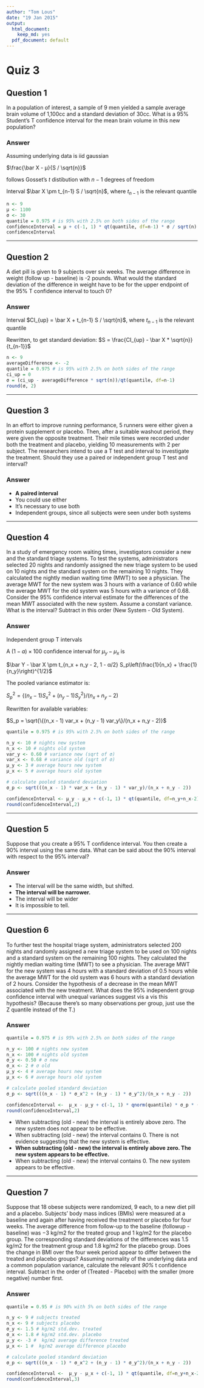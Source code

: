 ```yaml
---
author: "Tom Lous"
date: "19 Jan 2015"
output:
  html_document:
    keep_md: yes
  pdf_document: default
---
```


# Quiz 3
## Question 1

In a population of interest, a sample of 9 men yielded a sample average brain volume of 1,100cc and a standard deviation of 30cc. What is a 95% Student's T confidence interval for the mean brain volume in this new population?

### Answer

Assuming underlying data is iid gaussian

$\frac{\bar X - μ}{S / \sqrt{n}}$

follows Gosset's $t$ distibution with $n-1$ degrees of freedom

Interval $\bar X \pm t_{n-1} S / \sqrt{n}$, where $t_{n-1}$ is the relevant quantile

```r
n <- 9
μ <- 1100
σ <- 30
quantile = 0.975 # is 95% with 2.5% on both sides of the range
confidenceInterval = μ + c(-1, 1) * qt(quantile, df=n-1) * σ / sqrt(n) 
confidenceInterval
```

---

## Question 2

A diet pill is given to 9 subjects over six weeks. The average difference in weight (follow up - baseline) is -2 pounds. What would the standard deviation of the difference in weight have to be for the upper endpoint of the 95% T confidence interval to touch 0?

### Answer

Interval $CI_{up} = \bar X + t_{n-1} S / \sqrt{n}$, where $t_{n-1}$ is the relevant quantile

Rewritten, to get standard deviation: $S = \frac{CI_{up} - \bar X * \sqrt{n}}{t_{n-1}}$

```r
n <- 9
averageDifference <- -2
quantile = 0.975 # is 95% with 2.5% on both sides of the range
ci_up = 0
σ = (ci_up - averageDifference * sqrt(n))/qt(quantile, df=n-1)
round(σ, 2)
```

---

## Question 3

In an effort to improve running performance, 5 runners were either given a protein supplement or placebo. Then, after a suitable washout period, they were given the opposite treatment. Their mile times were recorded under both the treatment and placebo, yielding 10 measurements with 2 per subject. The researchers intend to use a T test and interval to investigate the treatment. Should they use a paired or independent group T test and interval?

### Answer

* **A paired interval**
* You could use either
* It's necessary to use both
* Independent groups, since all subjects were seen under both systems

---

## Question 4

In a study of emergency room waiting times, investigators consider a new and the standard triage systems. To test the systems, administrators selected 20 nights and randomly assigned the new triage system to be used on 10 nights and the standard system on the remaining 10 nights. They calculated the nightly median waiting time (MWT) to see a physician. The average MWT for the new system was 3 hours with a variance of 0.60 while the average MWT for the old system was 5 hours with a variance of 0.68. Consider the 95% confidence interval estimate for the differences of the mean MWT associated with the new system. Assume a constant variance. What is the interval? Subtract in this order (New System - Old System).

### Answer

Independent group T intervals

A $(1 - a) \times 100%$ confidence interval for $μ_y - μ_x$ is

$\bar Y - \bar X \pm t_{n_x + n_y - 2, 1 - α/2} S_p\left(\frac{1}{n_x} + \frac{1}{n_y}\right)^{1/2}$

The pooled variance estimator is: 

$S_p^2 = \{(n_x - 1) S_x^2 + (n_y - 1) S_y^2\}/(n_x + n_y - 2)$

Rewritten for available variables:

$S_p = \sqrt{\{(n_x - 1) var_x + (n_y - 1) var_y\}/(n_x + n_y - 2)}$

```r
quantile = 0.975 # is 95% with 2.5% on both sides of the range

n_y <- 10 # nights new system
n_x <- 10 # nights old system
var_y <- 0.60 # variance new (sqrt of σ)
var_x <- 0.68 # variance old (sqrt of σ)
μ_y <- 3 # average hours new system
μ_x <- 5 # average hours old system

# calculate pooled standard deviation
σ_p <- sqrt(((n_x - 1) * var_x + (n_y - 1) * var_y)/(n_x + n_y - 2))

confidenceInterval <- μ_y - μ_x + c(-1, 1) * qt(quantile, df=n_y+n_x-2) * σ_p * (1 / n_x + 1 / n_y)^.5
round(confidenceInterval,2)
```
---

## Question 5

Suppose that you create a 95% T confidence interval. You then create a 90% interval using the same data. What can be said about the 90% interval with respect to the 95% interval?

### Answer

* The interval will be the same width, but shifted.
* **The interval will be narrower.**
* The interval will be wider
* It is impossible to tell.

---

## Question 6

To further test the hospital triage system, administrators selected 200 nights and randomly assigned a new triage system to be used on 100 nights and a standard system on the remaining 100 nights. They calculated the nightly median waiting time (MWT) to see a physician. The average MWT for the new system was 4 hours with a standard deviation of 0.5 hours while the average MWT for the old system was 6 hours with a standard deviation of 2 hours. Consider the hypothesis of a decrease in the mean MWT associated with the new treatment. What does the 95% independent group confidence interval with unequal variances suggest vis a vis this hypothesis? (Because there's so many observations per group, just use the Z quantile instead of the T.)

### Answer
```r
quantile = 0.975 # is 95% with 2.5% on both sides of the range

n_y <- 100 # nights new system
n_x <- 100 # nights old system
σ_y <- 0.50 # σ new 
σ_x <- 2 # σ old 
μ_y <- 4 # average hours new system
μ_x <- 6 # average hours old system

# calculate pooled standard deviation
σ_p <- sqrt(((n_x - 1) * σ_x^2 + (n_y - 1) * σ_y^2)/(n_x + n_y - 2))

confidenceInterval <-  μ_x - μ_y + c(-1, 1) * qnorm(quantile) * σ_p * (1 / n_x + 1 / n_y)^.5
round(confidenceInterval,2)
```

* When subtracting (old - new) the interval is entirely above zero. The new system does not appear to be effective.
* When subtracting (old - new) the interval contains 0. There is not evidence suggesting that the new system is effective.
* **When subtracting (old - new) the interval is entirely above zero. The new system appears to be effective.**
* When subtracting (old - new) the interval contains 0. The new system appears to be effective.


---

## Question 7

Suppose that 18 obese subjects were randomized, 9 each, to a new diet pill and a placebo. Subjects’ body mass indices (BMIs) were measured at a baseline and again after having received the treatment or placebo for four weeks. The average difference from follow-up to the baseline (followup - baseline) was −3 kg/m2 for the treated group and 1 kg/m2 for the placebo group. The corresponding standard deviations of the differences was 1.5 kg/m2 for the treatment group and 1.8 kg/m2 for the placebo group. Does the change in BMI over the four week period appear to differ between the treated and placebo groups? Assuming normality of the underlying data and a common population variance, calculate the relevant *90%* t confidence interval. Subtract in the order of (Treated - Placebo) with the smaller (more negative) number first.

### Answer

```r
quantile = 0.95 # is 90% with 5% on both sides of the range

n_y <- 9 # subjects treated
n_x <- 9 # subjects placebo
σ_y <- 1.5 # kg/m2 std.dev. treated 
σ_x <- 1.8 # kg/m2 std.dev. placebo 
μ_y <- -3 #  kg/m2 average difference treated
μ_x <- 1 #  kg/m2 average difference placebo

# calculate pooled standard deviation
σ_p <- sqrt(((n_x - 1) * σ_x^2 + (n_y - 1) * σ_y^2)/(n_x + n_y - 2))

confidenceInterval <-  μ_y - μ_x + c(-1, 1) * qt(quantile, df=n_y+n_x-2) * σ_p * (1 / n_x + 1 / n_y)^.5
round(confidenceInterval,3)
```
